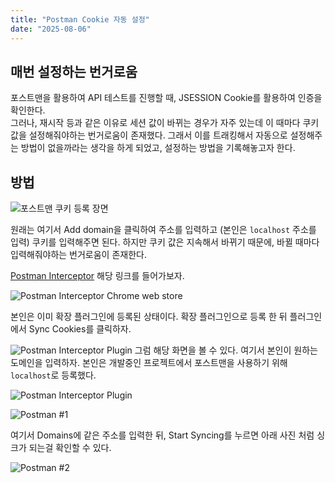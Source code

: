 ```yaml
---
title: "Postman Cookie 자동 설정"
date: "2025-08-06"
---
```


## 매번 설정하는 번거로움
포스트맨을 활용하여 API 테스트를 진행할 때, JSESSION Cookie를 활용하여 인증을 확인한다. <br />
그러나, 재시작 등과 같은 이유로 세션 값이 바뀌는 경우가 자주 있는데 이 때마다 쿠키값을 설정해줘야하는 번거로움이 존재했다.
그래서 이를 트래킹해서 자동으로 설정해주는 방법이 없을까라는 생각을 하게 되었고, 설정하는 방법을 기록해놓고자 한다.

## 방법
![포스트맨 쿠키 등록 장면](/posts/tool/postman-session/1.png)

원래는 여기서 Add domain을 클릭하여 주소를 입력하고 (본인은 `localhost` 주소를 입력) 쿠키를 입력해주면 된다.
하지만 쿠키 값은 지속해서 바뀌기 때문에, 바뀔 때마다 입력해줘야하는 번거로움이 존재한다.

[Postman Interceptor](https://chromewebstore.google.com/detail/postman-interceptor/aicmkgpgakddgnaphhhpliifpcfhicfo?pli=1)
해당 링크를 들어가보자.

![Postman Interceptor Chrome web store](/posts/tool/postman-session/2.png)

본인은 이미 확장 플러그인에 등록된 상태이다. 확장 플러그인으로 등록 한 뒤 플러그인에서 Sync Cookies를 클릭하자.

![Postman Interceptor Plugin](/posts/tool/postman-session/3.png)
그럼 해당 화면을 볼 수 있다. 여기서 본인이 원하는 도메인을 입력하자.
본인은 개발중인 프로젝트에서 포스트맨을 사용하기 위해 `localhost`로 등록했다.

![Postman Interceptor Plugin](/posts/tool/postman-session/4.png)

![Postman #1](/posts/tool/postman-session/5.png)

여기서 Domains에 같은 주소를 입력한 뒤, Start Syncing를 누르면 아래 사진 처럼 싱크가 되는걸 확인할 수 있다.

![Postman #2](/posts/tool/postman-session/6.png)